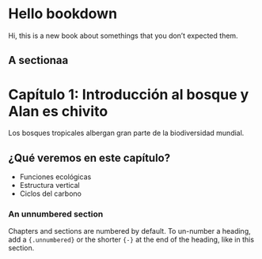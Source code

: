 # Hello bookdown 

Hi, this is a new book about somethings that you don't expected them.

## A sectionaa

# Capítulo 1: Introducción al bosque y Alan es chivito

Los bosques tropicales albergan gran parte de la biodiversidad mundial.

## ¿Qué veremos en este capítulo?

- Funciones ecológicas
- Estructura vertical
- Ciclos del carbono


### An unnumbered section {-}

Chapters and sections are numbered by default. To un-number a heading, add a `{.unnumbered}` or the shorter `{-}` at the end of the heading, like in this section.

